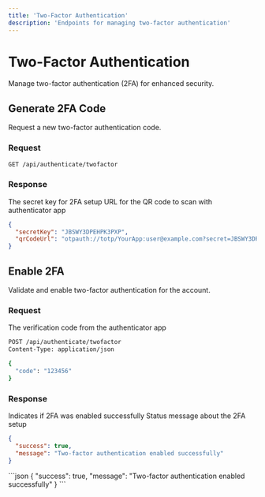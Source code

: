 ```yaml
---
title: 'Two-Factor Authentication'
description: 'Endpoints for managing two-factor authentication'
---
```


# Two-Factor Authentication

Manage two-factor authentication (2FA) for enhanced security.

## Generate 2FA Code

Request a new two-factor authentication code.

### Request

```bash
GET /api/authenticate/twofactor
```

### Response

<ResponseField name="secretKey" type="string">
  The secret key for 2FA setup
</ResponseField>

<ResponseField name="qrCodeUrl" type="string">
  URL for the QR code to scan with authenticator app
</ResponseField>

```json
{
  "secretKey": "JBSWY3DPEHPK3PXP",
  "qrCodeUrl": "otpauth://totp/YourApp:user@example.com?secret=JBSWY3DPEHPK3PXP&issuer=YourApp"
}
```

## Enable 2FA

Validate and enable two-factor authentication for the account.

### Request

<ParamField body="code" type="string" required>
  The verification code from the authenticator app
</ParamField>

```bash
POST /api/authenticate/twofactor
Content-Type: application/json

{
  "code": "123456"
}
```

### Response

<ResponseField name="success" type="boolean">
  Indicates if 2FA was enabled successfully
</ResponseField>

<ResponseField name="message" type="string">
  Status message about the 2FA setup
</ResponseField>

```json
{
  "success": true,
  "message": "Two-factor authentication enabled successfully"
}
```

<ResponseExample>
```json
{
  "success": true,
  "message": "Two-factor authentication enabled successfully"
}
```
</ResponseExample>